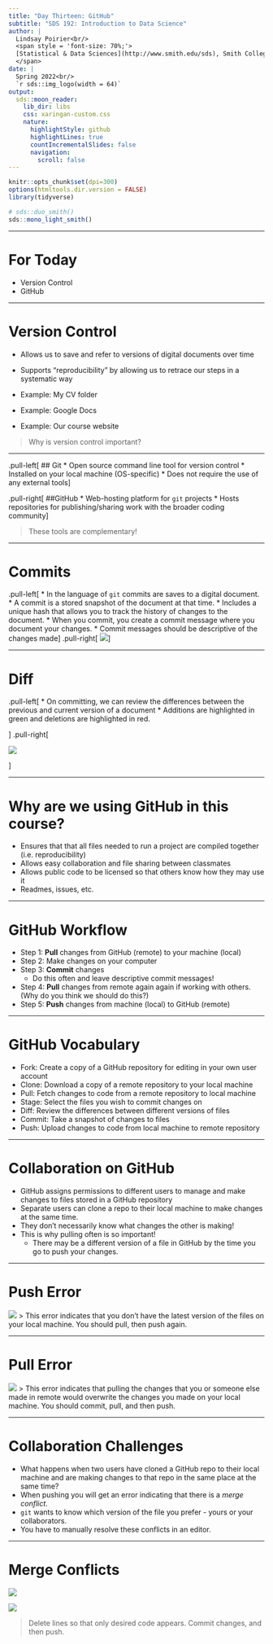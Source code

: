 ```yaml
---
title: "Day Thirteen: GitHub"
subtitle: "SDS 192: Introduction to Data Science"
author: |
  Lindsay Poirier<br/>
  <span style = 'font-size: 70%;'>
  [Statistical & Data Sciences](http://www.smith.edu/sds), Smith College<br/>
  </span>
date: |
  Spring 2022<br/>
  `r sds::img_logo(width = 64)`
output:
  sds::moon_reader:
    lib_dir: libs
    css: xaringan-custom.css
    nature:
      highlightStyle: github
      highlightLines: true
      countIncrementalSlides: false    
      navigation:
        scroll: false
---
```



```r
knitr::opts_chunk$set(dpi=300)
options(htmltools.dir.version = FALSE)
library(tidyverse)
```

```r
# sds::duo_smith()
sds::mono_light_smith()
```

---

# For Today

* Version Control
* GitHub

---

# Version Control

* Allows us to save and refer to versions of digital documents over time
* Supports "reproducibility" by allowing us to retrace our steps in a systematic way

* Example: My CV folder
* Example: Google Docs
* Example: Our course website

> Why is version control important?

---

.pull-left[
## Git
* Open source command line tool for version control
* Installed on your local machine (OS-specific)
* Does not require the use of any external tools
]

.pull-right[
##GitHub
* Web-hosting platform for `git` projects
* Hosts repositories for publishing/sharing work with the broader coding community
]

> These tools are complementary!

---

# Commits

.pull-left[
* In the language of `git` commits are saves to a digital document. 
  * A commit is a stored snapshot of the document at that time. 
  * Includes a unique hash that allows you to track the history of changes to the document.
  * When you commit, you create a commit message where you document your changes. 
  * Commit messages should be descriptive of the changes made
]
.pull-right[
![](img/commits.png)
]

---

# Diff

.pull-left[
* On committing, we can review the differences between the previous and current version of a document
* Additions are highlighted in green and deletions are highlighted in red. 

]
.pull-right[

![](img/diff.png)

]

---

# Why are we using GitHub in this course?

* Ensures that that all files needed to run a project are compiled together (i.e. reproducibility)
* Allows easy collaboration and file sharing between classmates
* Allows public code to be licensed so that others know how they may use it
* Readmes, issues, etc. 

---

# GitHub Workflow

* Step 1: **Pull** changes from GitHub (remote) to your machine (local)
* Step 2: Make changes on  your computer
* Step 3: **Commit** changes 
  * Do this often and leave descriptive commit messages!
* Step 4: **Pull** changes from remote again again if working with others. (Why do you think we should do this?)
* Step 5: **Push** changes from machine (local) to GitHub (remote)

---

# GitHub Vocabulary

* Fork: Create a copy of a GitHub repository for editing in your own user account
* Clone: Download a copy of a remote repository to your local machine
* Pull: Fetch changes to code from a remote repository to local machine
* Stage: Select the files you wish to commit changes on
* Diff: Review the differences between different versions of files
* Commit: Take a snapshot of changes to files
* Push: Upload changes to code from local machine to remote repository

---

# Collaboration on GitHub

* GitHub assigns permissions to different users to manage and make changes to files stored in a GitHub repository
* Separate users can clone a repo to their local machine to make changes at the same time.  
* They don't necessarily know what changes the other is making!
* This is why pulling often is so important! 
  * There may be a different version of a file in GitHub by the time you go to push your changes. 
  
---

# Push Error

![](img/push-error.png)
> This error indicates that you don't have the latest version of the files on your local machine. You should pull, then push again.  

---

# Pull Error

![](img/pull-error.png)
> This error indicates that pulling the changes that you or someone else made in remote would overwrite the changes you made on your local machine. You should commit, pull, and then push. 

---

# Collaboration Challenges

* What happens when two users have cloned a GitHub repo to their local machine and are making changes to that repo in the same place at the same time?
* When pushing you will get an error indicating that there is a *merge conflict*.
* `git` wants to know which version of the file you prefer - yours or your collaborators. 
* You have to manually resolve these conflicts in an editor. 

---

# Merge Conflicts

![](img/merge-error.png)

![](img/merge-conflict.png)

> Delete lines so that only desired code appears. Commit changes, and then push. 



